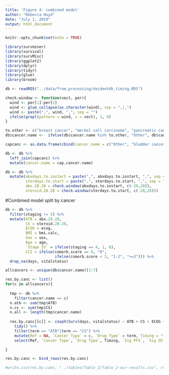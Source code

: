 ```yaml
---
title: 'Figure 4: combined model'
author: "Rebecca Hoyd"
date: "July 1, 2019"
output: html_document
---
```


```r
knitr::opts_chunk$set(echo = TRUE)

library(survminer)
library(survival)
library(survMisc)
library(ggplot2)
library(dplyr)
library(tidyr)
library(glue)
library(broom)
```


```r
db <- readRDS("../data/from_processing/deidentdb_timing.RDS")
```

```r
check.window <- function(vect, per){
  wind <- per[1]:per[2]
  wind <- glue_collapse(as.character(wind), sep = ",|,")
  wind <- paste(",", wind, ",", sep = "")
  ifelse(grepl(pattern = wind, x = vect), 1, 0)
}

```

```r
to.other <- c("breast cancer", "merkel cell carcinoma", "pancreatic cancer", "Prostate", "small cell lung cancer", "colon cancer", "Hodgkin lymphoma")
db$cancer.name <-  ifelse(db$cancer.name %in% to.other, "Other", db$cancer.name)

capcanc <- as.data.frame(cbind(cancer.name = c("Other", "bladder cancer", "head and neck carcinoma", "melanoma", "non-small cell lung cancer", "renal cell carcinoma", "Sarcoma"), cap.cancer.name = c("Other", "Bladder Cancer", "Head and Neck Carcinoma", "Melanoma", "Non-Small Cell Lung Cancer", "Renal Cell Carcinoma", "Sarcoma")))

db <- db %>%
  left_join(capcanc) %>%
  mutate(cancer.name = cap.cancer.name)

db <- db %>%
  mutate(abxdays.to.iostart = paste(",", abxdays.to.iostart, ",", sep = ""),
         sterdays.to.start = paste(",", sterdays.to.start, ",", sep = ""),
         abx.28.28 = check.window(abxdays.to.iostart, c(-28,28)),
         steroid.28.28 = check.window(sterdays.to.start, c(-28,28)))
```


#Combined model split by cancer
```r
db <- db %>%
  filter(staging != 5) %>%
  mutate(ATB = abx.28.28,
         CS = steroid.28.28,
         ECOG = ecog,
         BMI = bmi.calc,
         Sex = sex,
         Age = age, 
         `Stage IV` = ifelse(staging == 4, 1, 0),
         CCI = ifelse(comorb.score == 0, "0", 
                      ifelse(comorb.score < 3, "1-2", ">=3"))) %>%
  drop_na(days, vitalstatus)

allcancers <- unique(db$cancer.name)[1:7]
```

```r
res.by.canc <- list()
for(c in allcancers){
  
  tmp <- db %>%
    filter(cancer.name == c)
  n.atb <- sum(tmp$ATB)
  n.cs <- sum(tmp$CS)
  n.all <- length(tmp$cancer.name)
  
  res.by.canc[[c]] <- coxph(Surv(days, vitalstatus) ~ ATB + CS + ECOG + BMI + Sex + Age + `Stage IV` + CCI, data = tmp) %>%
    tidy() %>%
    filter(term == "ATB"|term == "CS") %>%
    mutate(Ref = NA, `Cancer Type` = c, `Drug Type` = term, Timing = "+/- 28", `Sig PFS` = NA, `Sig OS` = ifelse(p.value < .05, "Yes", "No"), `N drug Users` = c(n.atb, n.cs), `N total` = n.all, `PFS HR` = NA, `OS HR` = exp(estimate), `Uni vs Multi Variate` = "Multi", Covariates = ifelse(term == "ATB", "CS, ECOG, BMI, Sex, Age", "ATB, ECOG, BMI, Sex, Age")) %>%
    select(Ref, `Cancer Type`, `Drug Type`, Timing, `Sig PFS`, `Sig OS`, `N drug Users`, `N total`, `PFS HR`, `OS HR`, `Uni vs Multi Variate`, `Covariates`)

}

res.by.canc <- bind_rows(res.by.canc)
```

```r
#write.csv(res.by.canc, "../tables/Table_2/Table_2-our-results.csv", row.names = FALSE)
```